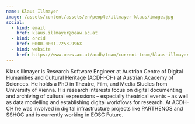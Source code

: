 ```yaml
---
name: Klaus Illmayer
image: /assets/content/assets/en/people/illmayer-klaus/image.jpg
social:
  - kind: email
    href: klaus.illmayer@oeaw.ac.at
  - kind: orcid
    href: 0000-0001-7253-996X
  - kind: website
    href: https://www.oeaw.ac.at/acdh/team/current-team/klaus-illmayer
---
```

Klaus Illmayer is Research Software Engineer at Austrian Centre of Digital Humanities and Cultural Heritage (ACDH-CH) at Austrian Academy of Sciences. He holds a PhD in Theatre, Film, and Media Studies from University of Vienna. His research interests focus on digital documenting and archiving of cultural expressions – especially theatrical events – as well as data modelling and establishing digital workflows for research.
At ACDH-CH he was involved in digital infrastructure projects like PARTHENOS and SSHOC and is currently working in EOSC Future.